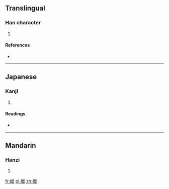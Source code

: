 ==Translingual==

===Han character===
{{Han char|rn=46|rad=山|as=10|sn=13|four=2776<sub>2</sub>|canj=山竹竹田 (UHHW)|ids=⿰[[山]][[留]]}}

# {{defn|Han|sort=山10}}

====References====
* {{Han ref|kx=0317.250|dkj=08346|hdz=10791.140|uh=5D67|ud=23911|bh=DD55|bd=56661}}

----

==Japanese==

===Kanji===
{{ja-kanji|grade=|rs=山10}}

# {{defn|lang=ja|sort=山10}}

====Readings====
* {{ja-readings|on=[[りう]] (riu), [[る]] (ru)|kun=}}

----

==Mandarin==

===Hanzi===
{{cmn-hanzi|pin=[[liú]] ([[liu2]])|wg=liu<sup>2</sup>}}

# {{defn|lang=cmn|sort=山10}}

[[fr:嵧]]
[[pl:嵧]]
[[zh:嵧]]